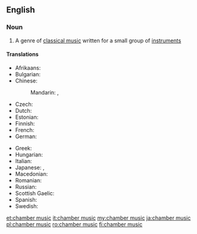 ==English==

===Noun===
{{wikipedia}}
{{en-noun|head=[[chamber]] [[music]]|-}}

# {{context|music}} A genre of [[classical music]] written for a small group of [[instrument]]s

====Translations====
{{trans-top|chamber music}}
* Afrikaans: {{t-|af|kamermusiek}}
* Bulgarian: {{t-|bg|камерна музика|f}}
* Chinese:
*: Mandarin: {{t|cmn|室內樂|sc=Hani}}, {{t|cmn|室内乐|tr=shìnèiyuè|sc=Hani}}
* Czech: {{t-|cs|komorní hudba|f}}
* Dutch: {{t-|nl|kamermuziek|f}}
* Estonian: {{t|et|kammermuusika}}
* Finnish: {{t-|fi|kamarimusiikki}}
* French: {{t|fr|musique de chambre|f}}
* German: {{t-|de|Kammermusik|f}}
{{trans-mid}}
* Greek: {{t-|el|μουσική δωματίου|f|tr=mousikí domatíou}}
* Hungarian: {{t+|hu|kamarazene}}
* Italian: {{t-|it|musica da camera|f}}
* Japanese: {{t|ja|重奏|tr=じゅうそう, jūsō|sc=Jpan}}, {{t|ja|室内楽|tr=shitsunaigaku|sc=Jpan}}
* Macedonian: {{t-|mk|камерна музика|f|tr=kámerna múzika}}
* Romanian: {{t-|ro|muzică de cameră|f}}
* Russian: {{t-|ru|камерная музыка|f|tr=kámernaja múzyka}}
* Scottish Gaelic: {{t-|gd|ceòl seòmrach|m}}
* Spanish: {{t-|es|música de cámara|f}}
* Swedish: {{t-|sv|kammarmusik|c}}
{{trans-bottom}}

[[et:chamber music]]
[[it:chamber music]]
[[my:chamber music]]
[[ja:chamber music]]
[[pl:chamber music]]
[[ro:chamber music]]
[[fi:chamber music]]